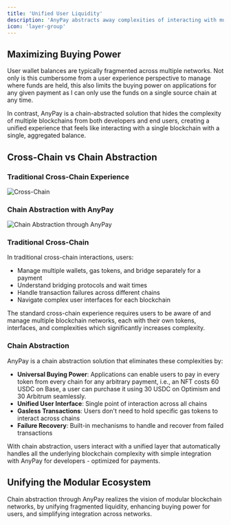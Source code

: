 ```yaml
---
title: 'Unified User Liquidity'
description: 'AnyPay abstracts away complexities of interacting with multiple blockchain networks as well as aggregating balances from these chains for universal buying power.'
icon: 'layer-group'
---
```



## Maximizing Buying Power

User wallet balances are typically fragmented across multiple networks. Not only is this cumbersome from a user experience perspective to manage where funds are held, this also limits the buying power on applications for any given payment as I can only use the funds on a single source chain at any time.

In contrast, AnyPay is a chain-abstracted solution that hides the complexity of multiple blockchains from both developers and end users, creating a unified experience that feels like interacting with a single blockchain with a single, aggregated balance.

## Cross-Chain vs Chain Abstraction

<div style={{display: 'flex', gap: '20px', margin: '20px 0'}}>
  <div style={{flex: 1}}>
    <h3>Traditional Cross-Chain Experience</h3>
    <img src="/images/standard-cross-experience.png" alt="Cross-Chain" style={{width: '100%', borderRadius: '8px'}} />
  </div>
  <div style={{flex: 1}}>
    <h3>Chain Abstraction with AnyPay</h3>
    <img src="/images/chain-abstraction.png" alt="Chain Abstraction through AnyPay" style={{width: '100%', borderRadius: '8px'}} />
  </div>
</div>

### Traditional Cross-Chain

In traditional cross-chain interactions, users:

- Manage multiple wallets, gas tokens, and bridge separately for a payment
- Understand bridging protocols and wait times
- Handle transaction failures across different chains
- Navigate complex user interfaces for each blockchain

The standard cross-chain experience requires users to be aware of and manage multiple blockchain networks, each with their own tokens, interfaces, and complexities which significantly increases complexity.

### Chain Abstraction

AnyPay is a chain abstraction solution that eliminates these complexities by:

- **Universal Buying Power**: Applications can enable users to pay in every token from every chain for any arbitrary payment, i.e., an NFT costs 60 USDC on Base, a user can purchase it using 30 USDC on Optimism and 30 Arbitrum seamlessly.
- **Unified User Interface**: Single point of interaction across all chains
- **Gasless Transactions**: Users don't need to hold specific gas tokens to interact across chains
- **Failure Recovery**: Built-in mechanisms to handle and recover from failed transactions

With chain abstraction, users interact with a unified layer that automatically handles all the underlying blockchain complexity with simple integration with AnyPay for developers - optimized for payments.


## Unifying the Modular Ecosystem

Chain abstraction through AnyPay realizes the vision of modular blockchain networks, by unifying fragmented liquidity, enhancing buying power for users, and simplifying integration across networks.

